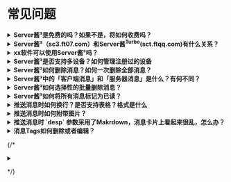 # 常见问题

<details>
<summary><strong>Server酱³是免费的吗？如果不是，将如何收费吗？</strong></summary>

Server酱³同时包含推送服务和AI服务。不同的服务有不同的收费模式：

1. 推送服务在**测试期间免费**，正式版将开始收费，收费标准和Server酱<sup>Turbo</sup>(sct.ftqq.com)一致。Server酱<sup>Turbo</sup>的订阅会员**无需重复付费**，届时我们会提供一个方案将会员时间可以同步到Server酱³上。
2. AI相关功能(如摘要和翻译)，**无论是否测试期，均会消耗点数**([费用说明](https://apijia.cn/doc))，新注册用户有赠送点数，用完后需自行充值购买。

</details>

<details>
<summary><strong>Server酱³（sc3.ft07.com）和Server酱<sup>Turbo</sup>(sct.ftqq.com)有什么关系？</strong></summary>

- Server酱³是一个全新的产品线，专注于**自有客户端体验**，目前已经支持AI摘要、翻译和读图模式，还有以Tag为主的消息分组方案。
- Server酱<sup>Turbo</sup>则着重于以微信为主的**多通道推送**。

两者的用户、SendKey**不通用**。接口上，除了Server酱³的API URL中，将需要在域名中添加`uid`，绝大部分参数兼容Server酱<sup>Turbo</sup>。

</details>

<details>
<summary><strong>xx软件可以使用Server酱³吗？</strong></summary>
理论上，只有兼容了Server酱³接口的软件才支持，但我们提供了一个从SCT到SC3的转发服务，使得暂时所有支持SCT的软件理论上都可以支持Server酱³。

[请点此查看关于转发的详细说明](./compatibility/sct-forward)。

</details>

<details>
<summary><strong>Server酱³是否支持多设备？如何管理注册过的设备</strong></summary>

Server酱³支持多设备，默认情况下会对所有注册过的设备进行推送。你可以在官网的「[设备管理](https://sc3.ft07.com/device)」页面对设备进行删除、启用/停止推送等管理。

![](../../../image/20241103223323.png)

</details>

<details>
<summary><strong>Server酱³如何删除消息？如何一次删除全部消息？</strong></summary>
1. 按住消息向左滑动，会出现删除按钮，再次点击即可删除单条消息。
1. 点击消息列表页面右上角的菜单，进入设置页面。在「消息设置」中点击「清除所有客户端+服务器消息」即可

![](../../../image/20241103223603.png)

</details>

<details>
<summary><strong>Server酱³中的「客户端消息」和「服务器消息」是什么？有何不同？</strong></summary>
1. 这和Server酱³的运行方式有关，消息首先推送达到服务器，并缓存72小时
1. 然后客户端启动和刷新时，从服务器拉取消息，并保存到本地数据库
1. 消息列表页面显示的是本地数据库的消息，这样即使不联网，也能浏览历史消息
1. 设置中的「仅清除客户端消息」点击后，刷新可以从服务器端再次拉取消息；而「清除所有客户端+服务器消息」则同时删除服务器上的缓存消息，其他客户端亦无法拉取

</details>

<details>
<summary><strong>Server酱³如何选择性的批量删除消息？</strong></summary>
1. 将不想删除的消息加星。
1. 点击消息列表页面右上角的菜单，进入设置页面。在「消息设置」中点击「清除所有未加星消息」即可

</details>

<details>
<summary><strong>Server酱³如何将所有消息标记为已读？</strong></summary>
1. 点击消息列表页面右上角的菜单，进入设置页面。在「消息设置」中可以看到「全部标记为已读」按钮。
1. 如果你的设置页面没有此按钮，请升级到[最新版本](https://sc3.ft07.com/client)。
</details>

<details>
<summary><strong>推送消息时如何换行？是否支持表格？格式是什么</strong></summary>
1. Server酱³使用[flutter_markdown<sup>0.7.4</sup>](https://pub.dev/packages/flutter_markdown)渲染Markdown，支持[Makrdown语法](https://daringfireball.net/projects/markdown/)，但不允许HTML。<a href="..."></a> 这种格式是HTML，需要改成Markdown格式。
1. 注意在Makrdown中两次回车`\n\n`才是换行。
1. 可以把HTML发送给AI让其帮你转换。

</details>

<details>
<summary><strong>推送消息时如何附带图片？</strong></summary>
1. Server酱³不支持base64作为图片的URL，需要自行将图片上传到网络获得可访问的URL，然后再使用Markdown语法，通过`desp`参数推送。注意其他参数不支持Markdown，且只在消息详情页面显示。
</details>

<details>
<summary><strong>推送消息时 `desp` 参数采用了Makrdown，消息卡片上看起来很乱，怎么办？</strong></summary>
1. 可以通过 `short` 参数指定消息卡片中内容部分显示的具体文字。
1. 可参考[API文档](/serverchan3/server/api)中的参数部分。
</details>

<details>
<summary><strong>消息Tags如何删除或者编辑？</strong></summary>
1. 消息Tags由消息包含的标签自动聚合生成
1. 删除掉全部包含某Tag的消息，Tag即会消失
1. 同样的，因为来自自动聚合，所以无法手动修改Tag名称
</details>


{/*
<details>
<summary><strong></strong></summary>
</details>

*/}
